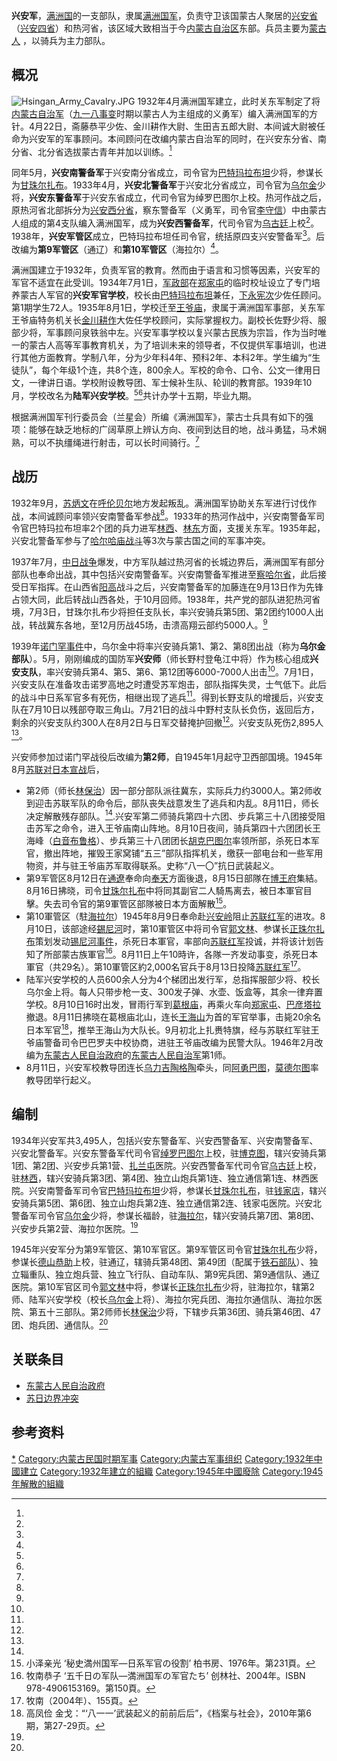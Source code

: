 {{Infobox military unit
| 名稱 = 兴安军
| 圖片 = 
| 圖片說明 = 
| 時期 = 1932年-1945年
| 國家 = {{manchukuo}}
| 效忠 = 
| 功能 = 
| 規模 =
| 隸屬 = 
| 駐地 = 
| 裝備 = 
| 別稱 =
| patron = 
| 格言 = 
| 顏色 = 
| 隊歌 = 
| 吉祥物 = 
| 戰役 = 
| 隊慶 = 
| 獎章 = 
| 榮譽 = 
| 現任指揮官 =
| 現任副指揮官 =
| 象徵指揮官 = 
| 著名指揮官 = 
| 佩章一 = 
| 佩章二 = 
| 佩章三 = 
| 佩章四 = 
}}
'''兴安军'''，[[满洲国|满洲国]]的一支部队，隶属[[满洲国军|满洲国军]]，负责守卫该国蒙古人聚居的[[興安省_(中華民國)|兴安省]]（[[兴安四省|兴安四省]]）和热河省，该区域大致相当于今[[内蒙古自治区|内蒙古自治区]]东部。兵员主要为[[蒙古族|蒙古人]]<!--当时尚无蒙古族这一概念（来源请求）-->，以骑兵为主力部队。

== 概况 ==
[[File:Hsingan_Army_Cavalry.JPG|thumb]]
1932年4月满洲国军建立，此时关东军制定了将[[内蒙古自治军|内蒙古自治军]]（[[九一八事变|九一八事变]]时期以蒙古人为主组成的义勇军）编入满洲国军的方针。4月22日，斋藤恭平少佐、金川耕作大尉、生田吉五郎大尉、本间诚大尉被任命为兴安军的军事顾问。本间顾问在改编内蒙古自治军的同时，在兴安东分省、南分省、北分省选拔蒙古青年并加以训练。<ref name="mori"/>{{rp|115}}

同年5月，'''兴安南警备军'''于兴安南分省成立，司令官为[[巴特玛拉布坦|巴特玛拉布坦]]少将，参谋长为[[甘珠尔扎布|甘珠尔扎布]]。1933年4月，'''兴安北警备军'''于兴安北分省成立，司令官为[[乌尔金|乌尔金]]少将，'''兴安东警备军'''于兴安东省成立，代司令官为绰罗巴图尔上校。热河作战之后，原热河省北部拆分为[[兴安西分省|兴安西分省]]，察东警备军（义勇军，司令官[[李守信_(1892年)|李守信]]）中由蒙古人组成的第4支队编入满洲国军，成为'''兴安西警备军'''，代司令官为[[乌古廷|乌古廷]]上校<ref name="mori"/>{{rp|115}}。1938年，'''兴安军管区'''成立，巴特玛拉布坦任司令官，统括原四支兴安警备军<ref name="makinami"/>{{rp|132}}。后改编为'''第9军管区'''（通辽）和'''第10军管区'''（海拉尔）<ref name="fujita"/>{{rp|185}}。

满洲国{{link-ja|中央陆军训练处|中央陸軍訓練処}}建立于1932年，负责军官的教育。然而由于语言和习惯等因素，兴安军的军官不适宜在此受训。1934年7月1日，[[满洲国国务院|军政部]]在[[双辽市|郑家屯]]的临时校址设立了专门培养蒙古人军官的'''兴安军官学校'''，校长由[[巴特玛拉布坦|巴特玛拉布坦]]兼任，[[下永宪次|下永宪次]]少佐任顾问。第1期学生72人。1935年8月1日，学校迁至[[乌兰浩特|王爷庙]]，隶属于满洲国军事部，关东军王爷庙特务机关长[[金川耕作|金川耕作]]大佐任学校顾问，实际掌握权力。副校长佐野少将、服部少将，军事顾问泉铁翁中左。兴安军事学校以复兴蒙古民族为宗旨，作为当时唯一的蒙古人高等军事教育机关，为了培训未来的领导者，不仅提供军事培训，也进行其他方面教育。学制八年，分为少年科4年、预科2年、本科2年。学生编为“生徒队”，每个年级1个连，共8个连，800余人。军校的命令、口令、公文一律用日文，一律讲日语。学校附设教导团、军士候补生队、轮训的教育部。1939年10月，学校改名为'''陆军兴安学校'''。<ref name="mori"/>{{rp|116}}<ref name="ozawa"/>{{rp|46,47}}共计办学十五期，毕业九期。

根据满洲国军刊行委员会（兰星会）所编《满洲国军》，蒙古士兵具有如下的强项：能够在缺乏地标的广阔草原上辨认方向、夜间到达目的地，战斗勇猛，马术娴熟，可以不执缰绳进行射击，可以长时间骑行。<ref name="makinami"/>{{rp|180}}

== 战历 ==
1932年9月，[[苏炳文|苏炳文]]在[[呼伦贝尔|呼伦贝尔]]地方发起叛乱。满洲国军协助关东军进行讨伐作战，本间诚顾问率领兴安南警备军参战<ref name="mori"/>{{rp|115}}。1933年的热河作战中，兴安南警备军司令官巴特玛拉布坦率2个团的兵力进军[[林西|林西]]、[[林东|林东]]方面，支援关东军。1935年起，兴安北警备军参与了[[哈尔哈庙战斗|哈尔哈庙战斗]]等3次与蒙古国之间的军事冲突。

1937年7月，[[抗日战争|中日战争]]爆发，中方军队越过热河省的长城边界后，满洲国军有部分部队也奉命出战，其中包括兴安南警备军。兴安南警备军推进至[[察哈尔省_(中华民国)|察哈尔省]]，此后接受日军指挥。在山西省[[阳高|阳高]]战斗之后，兴安南警备军的加藤连在9月13日作为先锋占领大同，此后转战山西各处，于10月回师。1938年，共产党的部队进犯热河省境，7月3日，甘珠尔扎布少将担任支队长，率兴安骑兵第5团、第2团约1000人出战，转战冀东各地，至12月历战45场，击溃高翔云部约5000人。<ref name="ozawa"/>{{rp|107,108}}

1939年[[诺门罕事件|诺门罕事件]]中，乌尔金中将率兴安骑兵第1、第2、第8团出战（称为'''乌尔金部队'''）。5月，刚刚编成的国防军'''兴安师'''（师长野村登龟江中将）作为核心组成'''兴安支队'''，率兴安骑兵第4、第5、第6、第12团等6000-7000人出击<ref name="ozawa"/>{{rp|152-155}}。7月1日，兴安支队在准备攻击诺罗高地之时遭受苏军炮击，部队指挥失灵，士气低下。此后的战斗中日系军官多有死伤，相继出现了逃兵<ref name="ozawa"/>{{rp|157,158}}。得到长野支队的增援后，兴安支队在7月10日以残部夺取三角山。7月21日的战斗中野村支队长负伤，返回后方，剩余的兴安支队约300人在8月2日与日军交替掩护回撤<ref name="ozawa"/>{{rp|162}}。兴安支队死伤2,895人<ref name="ozawa"/>{{rp|152}}。

兴安师参加过诺门罕战役后改编为'''第2师'''，自1945年1月起守卫西部国境。1945年8月[[八月风暴行动|苏联对日本宣战]]后，
*第2师（师长[[林保治|林保治]]）因一部分部队派往冀东，实际兵力约3000人。第2师收到迎击苏联军队的命令后，部队丧失战意发生了逃兵和内乱。8月11日，师长决定解散残存部队。<ref name="ozawa"/>{{rp|236,238}}.兴安军第二师骑兵第四十六团、步兵第三十八团接受阻击苏军之命令，进入王爷庙南山阵地。8月10日夜间，骑兵第四十六团团长王海峰（[[白音布鲁格|白音布鲁格]]）、步兵第三十八团团长[[胡克巴图尔|胡克巴图尔]]率领所部，杀死日本军官，撤出阵地，摧毁王家窝铺“五三”部队指挥机关，缴获一部电台和一些军用物资，并与驻王爷庙苏军取得联系。史称“八一〇”抗日武装起义。
*第9军管区8月12日在[[通遼|通遼]]奉命向[[奉天|奉天]]方面後退，8月15日部隊在[[科爾沁左翼後旗|博王府]]集結。8月16日拂晓，司令[[甘珠尔扎布|甘珠尔扎布]]中将同其副官二人騎馬离去，被日本軍官目擊。失去司令官的第9軍管区部隊被日本方面解散<ref>小泽亲光 ‘秘史満州国军―日系军官の役割’ 柏书房、1976年。第231頁。</ref>。
*第10軍管区（駐[[海拉尔|海拉尔]]）1945年8月9日奉命赴[[兴安岭|兴安岭]]阻止[[苏联红军|苏联红军]]的进攻。8月10日，该部途经[[鄂温克族自治旗|錫尼河]]时，第10軍管区中将司令官[[郭文林|郭文林]]、参谋长[[正珠尔扎布|正珠尔扎布]]策划发动[[锡尼河事件|锡尼河事件]]，杀死日本軍官，率部向[[苏联红军|苏联红军]]投诚，并将该计划告知了所部蒙古族軍官<ref name="makinami150">牧南恭子 ‘五千日の军队―満洲国军の军官たち’ 创林社、2004年。ISBN 978-4906153169。第150頁。</ref>。8月11日上午10時许，各隊一齐发动事变，杀死日本軍官（共29名）。第10軍管区約2,000名官兵于8月13日投降[[苏联红军|苏联红军]]<ref name="makinami155">牧南（2004年）、155頁。</ref>。
*陆军兴安学校的人员600余人分为4个梯团出发行军，总指挥服部少将、校长乌尔金上将。每人只带步枪一支、300发子弹、水壶、饭盒等，其余一律弃置学校。8月10日16时出发，冒雨行军到[[葛根庙镇|葛根庙]]，再乘火车向[[郑家屯|郑家屯]]、[[巴彦塔拉镇_(科尔沁左翼中旗)|巴彦塔拉]]撤退。8月11日拂晓在葛根庙北山，连长[[王海山_(1917年)|王海山]]为首的军官举事，击毙20余名日本军官<ref>高凤俭 金戈：“‘八一一’武装起义的前前后后”，《档案与社会》，2010年第6期，第27-29页。</ref>，推举王海山为大队长。9月初北上扎赉特旗，经与苏联红军驻王爷庙警备司令巴巴罗夫中校协商，进驻王爷庙改编为民警大队。1946年2月改编为[[东蒙古人民自治政府|东蒙古人民自治政府]]的[[东蒙古人民自治军|东蒙古人民自治军]]第1师。
*8月11日，兴安军校教导团连长[[乌力吉陶格陶|乌力吉陶格陶]]牵头，同[[阿勇巴图|阿勇巴图]]，[[莫德尔图|莫德尔图]]率教导团举行起义。
== 编制 ==
1934年兴安军共3,495人，包括兴安东警备军、兴安西警备军、兴安南警备军、兴安北警备军。兴安东警备军代司令官[[绰罗巴图尔|绰罗巴图尔]]上校，驻[[博克图镇|博克图]]，辖兴安骑兵第1团、第2团、兴安步兵第1营、[[扎兰屯|扎兰屯]]医院。兴安西警备军代司令官[[乌古廷|乌古廷]]上校，驻[[林西|林西]]，辖兴安骑兵第3团、第4团、独立山炮兵第1连、独立通信第1连、林西医院。兴安南警备军司令官[[巴特玛拉布坦|巴特玛拉布坦]]少将，参谋长[[甘珠尔扎布|甘珠尔扎布]]，驻[[钱家店镇|钱家店]]，辖兴安骑兵第5团、第6团、独立山炮兵第2连、独立通信第2连、钱家屯医院。兴安北警备军司令官[[乌尔金|乌尔金]]少将，参谋长福龄，驻[[海拉尔|海拉尔]]，辖兴安骑兵第7团、第8团、兴安步兵第2营、海拉尔医院。<ref name="fujita"/>{{rp|169}}

1945年兴安军分为第9军管区、第10军官区。第9军管区司令官[[甘珠尔扎布|甘珠尔扎布]]少将，参谋长[[德山恭助|德山恭助]]上校，驻通辽，辖骑兵第48团、第49团（配属于[[铁石部队|铁石部队]]）、独立辎重队、独立炮兵营、独立飞行队、自动车队、第9宪兵团、第9通信队、通辽医院。第10军官区司令[[郭文林|郭文林]]中将，参谋长[[正珠尔扎布|正珠尔扎布]]少将，驻海拉尔，辖第2师、陆军兴安学校（校长[[乌尔金|乌尔金]]上将）、海拉尔宪兵团、海拉尔通信队、海拉尔医院、第五十三部队。第2师师长[[林保治|林保治]]少将，下辖步兵第36团、骑兵第46团、47团、炮兵团、通信队。<ref name="fujita"/>{{rp|185}}
== 关联条目 ==
* [[东蒙古人民自治政府|东蒙古人民自治政府]]
* [[苏日边界冲突|苏日边界冲突]]

== 参考资料 ==
{{reflist|refs=
<ref name="makinami">{{Cite book|author={{link-ja|牧南恭子|牧南恭子}}|title=五千日の軍隊―満洲国軍の軍官たち|publisher=創林社|date=2004|isbn=978-4906153169}}</ref>
<ref name="ozawa">{{Cite book|author=小澤親光|title=秘史満州国軍―日系軍官の役割|date=1976|publisher=柏書房|asin=B000J9JA44|id={{NCID|BN06652622}}}}</ref>
<ref name="fujita">{{Cite book|author=藤田昌雄|title=もう一つの陸軍兵器史―知られざる鹵獲兵器と同盟軍の実態|date=2004|isbn=978-4769811688|publisher=光人社}}</ref>
<ref name="mori">{{Cite book|author=森久男|title=日本陸軍と内蒙工作　関東軍はなぜ独走したか|publisher=講談社|isbn=978-4062584401|date=2009}}</ref>
<!--
<ref name="hata">{{cite journal|url=http://www.law.nihon-u.ac.jp/publication/pdf/seikei/48_4/04.pdf|title=草原の国境紛爭 : 第一次ノモンハン事件|author=秦 郁彦|date=2012-03|journal=政経研究|volume=48(4)|publisher=日本大学政経研究所}}</ref>
-->
}}
{{滿洲國政府機構}}
[[Category:兴安军|*]]
[[Category:内蒙古民国时期军事|Category:内蒙古民国时期军事]]
[[Category:内蒙古军事组织|Category:内蒙古军事组织]]
[[Category:1932年中國建立|Category:1932年中國建立]]
[[Category:1932年建立的組織|Category:1932年建立的組織]]
[[Category:1945年中國廢除|Category:1945年中國廢除]]
[[Category:1945年解散的組織|Category:1945年解散的組織]]